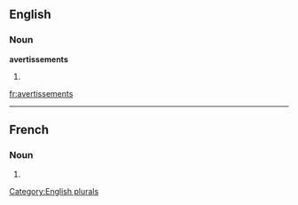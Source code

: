 ==English==

===Noun===
'''avertissements'''

# {{plural of|[[avertissement]]}}

[[Category:English plurals]]

[[fr:avertissements]]

----
==French==

===Noun===
{{infl|fr|plural}} {{m|p}}

# {{plural of|avertissement|lang=French}}


{{rfc-auto}}